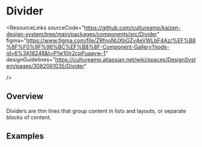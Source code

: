 
<Meta of={DividerStories} />

# Divider

<ResourceLinks
  sourceCode="https://github.com/cultureamp/kaizen-design-system/tree/main/packages/components/src/Divider"
  figma="https://www.figma.com/file/ZRfnoNUXbGZv4eVWLbF4Az/%EF%B8%8F%F0%9F%96%BC%EF%B8%8F-Component-Gallery?node-id=6%3A18248&t=P1w10jr2cpPuaayw-1"
  designGuidelines="https://cultureamp.atlassian.net/wiki/spaces/DesignSystem/pages/3082061035/Divider"
  
/>

<KAIOInstallation exportNames="Divider" />

## Overview

Dividers are thin lines that group content in lists and layouts, or separate blocks of content.

<Canvas of={DividerStories.Playground} />
<Controls of={DividerStories.Playground} />

## Examples

<DocsStory of={DividerStories.ContentGroup} />
